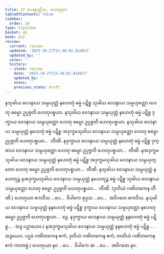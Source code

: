 ```yaml
---
title: 17 ဝေဒနာတ္တိက, ဟေတုဒုက
tableOfContents: false
sidebar:
  order: 18
type: tipitaka
basket: ab
book: p22
review:
  current: review
  updated: '2025-10-27T21:48:01.814017'
  updated_by: ''
  notes: ''
  history:
  - state: review
    date: '2025-10-27T21:48:01.814017'
    updated_by: ''
    notes: ''
    previous_state: draft
---
```



<ReviewStatus review={frontmatter.review} showDetails={true} />

<HypothesisAnnotation frontmatter={frontmatter} />

<DynamicBreadcrumb />

<Division number="37" book="p22" e="ch" v="40" p="385">

<Paragraph number="83" book="p22">
နသုခါယ ဝေဒနာယ သမ္ပယုတ္တံ နဟေတုံ ဓမ္မံ ပဋိစ္စ သုခါယ ဝေဒနာယ သမ္ပယုတ္တော ဟေတု ဓမ္မော ဥပ္ပဇ္ဇတိ ဟေတုပစ္စယာ. နသုခါယ ဝေဒနာယ သမ္ပယုတ္တံ နဟေတုံ ဓမ္မံ ပဋိစ္စ ဒုက္ခာယ ဝေဒနာယ သမ္ပယုတ္တော ဟေတု ဓမ္မော ဥပ္ပဇ္ဇတိ ဟေတုပစ္စယာ. နသုခါယ ဝေဒနာယ သမ္ပယုတ္တံ နဟေတုံ ဓမ္မံ ပဋိစ္စ အဒုက္ခမသုခါယ ဝေဒနာယ သမ္ပယုတ္တော ဟေတု ဓမ္မော ဥပ္ပဇ္ဇတိ ဟေတုပစ္စယာ…  တီဏိ.
</Paragraph>

<Paragraph number="84" book="p22">
နဒုက္ခာယ ဝေဒနာယ သမ္ပယုတ္တံ နဟေတုံ ဓမ္မံ ပဋိစ္စ ဒုက္ခာယ ဝေဒနာယ သမ္ပယုတ္တော ဟေတု ဓမ္မော ဥပ္ပဇ္ဇတိ ဟေတုပစ္စယာ…  တီဏိ.
</Paragraph>

<Paragraph number="85" book="p22">
နအဒုက္ခမသုခါယ ဝေဒနာယ သမ္ပယုတ္တံ နဟေတုံ ဓမ္မံ ပဋိစ္စ အဒုက္ခမသုခါယ ဝေဒနာယ သမ္ပယုတ္တော ဟေတု ဓမ္မော ဥပ္ပဇ္ဇတိ ဟေတုပစ္စယာ…  တီဏိ.
</Paragraph>

<Paragraph number="86" book="p22">
နသုခါယ ဝေဒနာယ သမ္ပယုတ္တံ နဟေတုဉ္စ နအဒုက္ခမသုခါယ ဝေဒနာယ သမ္ပယုတ္တံ နဟေတုဉ္စ ဓမ္မံ ပဋိစ္စ သုခါယ ဝေဒနာယ သမ္ပယုတ္တော ဟေတု ဓမ္မော ဥပ္ပဇ္ဇတိ ဟေတုပစ္စယာ…  တီဏိ. (ဒုတိယံ ဂဏိတကေန တီဏိ.) ဟေတုယာ ဧကဝီသ …ပေ…  ဝိပါကေ စုဒ္ဒသ …ပေ…  အဝိဂတေ ဧကဝီသ.
</Paragraph>

<Paragraph number="87" book="p22">
နသုခါယ ဝေဒနာယ သမ္ပယုတ္တံ နနဟေတုံ ဓမ္မံ ပဋိစ္စ ဒုက္ခာယ ဝေဒနာယ သမ္ပယုတ္တော နဟေတု ဓမ္မော ဥပ္ပဇ္ဇတိ ဟေတုပစ္စယာ…  ဒွေ.
</Paragraph>

<Paragraph number="88" book="p22">
နဒုက္ခာယ ဝေဒနာယ သမ္ပယုတ္တံ နနဟေတုံ ဓမ္မံ ပဋိစ္စ… . (ဒွေ ပဉှာယေဝ.)
</Paragraph>

<Paragraph number="89" book="p22">
နအဒုက္ခမသုခါယ ဝေဒနာယ သမ္ပယုတ္တံ နနဟေတုံ ဓမ္မံ ပဋိစ္စ… . (ဒွေယေဝ. ပဌမံ ဂဏိတကေန ဧကံ, ဒုတိယံ ဂဏိတကေန ဧကံ, တတိယံ ဂဏိတကေန ဧကံ ကာတဗ္ဗံ.) ဟေတုယာ နဝ …ပေ…  ဝိပါကေ ဆ …ပေ…  အဝိဂတေ နဝ.
</Paragraph>
</Division>